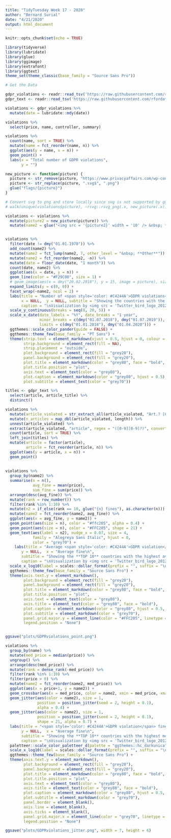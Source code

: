 ```yaml
---
title: "TidyTuesday Week 17 - 2020"
author: "Bernard Surial"
date: "4/21/2020"
output: html_document
---
```


```r
knitr::opts_chunk$set(echo = TRUE)
```

```r
library(tidyverse)
library(lubridate)
library(glue)
library(ggimage)
library(extrafont)
library(ggtext)
theme_set(theme_classic(base_family = "Source Sans Pro"))
```



```r
# Get the Data

gdpr_violations <- readr::read_tsv('https://raw.githubusercontent.com/rfordatascience/tidytuesday/master/data/2020/2020-04-21/gdpr_violations.tsv')
gdpr_text <- readr::read_tsv('https://raw.githubusercontent.com/rfordatascience/tidytuesday/master/data/2020/2020-04-21/gdpr_text.tsv')

violations <- gdpr_violations %>% 
  mutate(date = lubridate::mdy(date))
```



```r
violations %>% 
  select(price, name, controller, summary)

violations %>% 
  count(name, sort = TRUE) %>% 
  mutate(name = fct_reorder(name, n)) %>% 
  ggplot(aes(y = name, x = n)) + 
  geom_point() + 
  labs(x = "Total number of GDPR violations", 
       y = "")

new_picture <- function(picture) {
  picture <- str_remove(picture, "https://www.privacyaffairs.com/wp-content/uploads/2019/[0-9][0-9]/")
  picture <- str_replace(picture, ".svg$", ".png")
  glue("flags/{picture}")
}

# Convert svg to png and store locally since svg is not supported by ggtext.
# walk(unique(violations$picture), ~rsvg::rsvg_png(.x, new_picture(.x)))

violations <- violations %>% 
  mutate(picture2 = new_picture(picture)) %>% 
  mutate(name2 = glue("<img src = '{picture2}' width = '10' /> &nbsp; **{name}**"))


violations %>% 
  filter(date != dmy("01.01.1970")) %>% 
  add_count(name2) %>% 
  mutate(name2 = fct_lump(name2, 7, other_level = "&nbsp; **Other**")) %>% 
  mutate(name2 = fct_reorder(name2, -n)) %>% 
  mutate(date = floor_date(date, "1 month")) %>% 
  count(date, name2) %>% 
  ggplot(aes(x = date, y = n)) + 
  geom_line(color = "#F29C00", size = 1) +
  # geom_image(aes(x = dmy("20.02.2018"), y = 15, image = picture), size = 0.1, asp = 2.5) +
  expand_limits(y = c(0, 0)) + 
  facet_wrap(~name2, ncol = 2) +
  labs(title = "Number of <span style='color: #C4244A'>GDPR violations</span> over time\n", 
       x = NULL,  y = NULL, subtitle = "Showing the countries with the most cumulative violations",
       caption = "\nVisualization by <img src = 'Twitter_bird_logo_2012.png' width = '8' /> &nbsp; **b_surial** | Data by PRIVACY Affairs") + 
  scale_y_continuous(breaks = seq(0, 20, 5)) + 
  scale_x_date(date_labels = "%Y", date_breaks = "1 year",
               minor_breaks = c(dmy("01.07.2018"), dmy("01.07.2019")), 
               limits = c(dmy("01.01.2018"), dmy("01.04.2020"))) + 
  ggthemes::scale_color_pander(guide = FALSE) + 
  ggthemes::theme_few(base_family = "PT Sans") + 
  theme(strip.text = element_markdown(vjust = 0.5, hjust = 0, colour = "grey80", size = 12),
        strip.background = element_rect(fill = NA), 
        strip.placement = "outside",
        plot.background = element_rect(fill = "grey20"),
        panel.background = element_rect(fill = "grey20"),
        plot.title = element_markdown(color = "grey80", face = "bold", size = 20, hjust = 0),
        plot.title.position = "plot",
        axis.text = element_text(color = "grey80"),
        plot.caption = element_markdown(color = "grey80", hjust = 0.5),
        plot.subtitle = element_text(color = "grey70"))
```

```r
  
titles <- gdpr_text %>% 
  select(article, article_title) %>% 
  distinct()

violations %>% 
  mutate(article_violated = str_extract_all(article_violated, "Art.? [0-9][0-9]?")) %>% 
  mutate(n_articles = map_dbl(article_violated, length)) %>% 
  unnest(article_violated) %>% 
  extract(article_violated, "article", regex = "([0-9][0-9]?)", convert = TRUE, remove = FALSE) %>% 
  count(article, sort = TRUE) %>% 
  left_join(titles) %>% 
  mutate(article = factor(article),
         article = fct_reorder(article, n)) %>% 
  ggplot(aes(y = article, x = n)) + 
  geom_point()
  
  
violations %>% 
  group_by(name2) %>% 
  summarise(n = n(),
            avg_fine = mean(price),
            sum_fine = sum(price)) %>% 
  arrange(desc(avg_fine)) %>% 
  mutate(rank = row_number()) %>% 
  filter(rank %in% 1:10) %>% 
  mutate(n2 = if_else(rank == 10, glue("{n} fines"), as.character(n))) %>% 
  mutate(name2 = fct_reorder(name2, avg_fine)) %>% 
  ggplot(aes(x = avg_fine, y = name2)) + 
  geom_point(aes(size = n), color = "#ffc205", alpha = 0.4) +
  geom_point(aes(size = n), color = "#FFC205", shape = 21) + 
  geom_text(aes(label = n2), nudge_x = 0.07, size = 4, 
            family = "Alegreya Sans Italic", hjust = 0,
            color = "grey70") + 
    labs(title = "Average <span style='color: #C4244A'>GDPR violation</span> fines per country\n", 
       y = NULL,  x = "Average fine\n", 
       subtitle = "Showing the **TOP 10** countries with the highest average fine",
       caption = "\nVisualization by <img src = 'Twitter_bird_logo_2012.png' width = '8' /> &nbsp; **@b_surial** | Data by PRIVACY Affairs") + 
  scale_x_log10(label = scales::dollar_format(prefix = "", suffix = "\u20ac"), name = "\nAverage fine") + 
  ggthemes::theme_few(base_family = "Source Sans Pro") +
  theme(axis.text.y = element_markdown(),
        plot.background = element_rect(fill = "grey20"),
        panel.background = element_rect(fill = "grey20"),
        plot.title = element_markdown(color = "grey80", face = "bold", size = 20, hjust = 0),
        plot.title.position = "plot",
        axis.text = element_text(color = "grey80"),
        axis.title = element_text(color = "grey80", face = "bold"),
        plot.caption = element_markdown(color = "grey80", hjust = 0.5, margin = margin(15,0,0,0)),
        plot.subtitle = element_markdown(color = "grey70"),
        panel.grid.major.y = element_line(color = "#FFC205", linetype = 3, size = 0.1),
        legend.position = "None")


ggsave("plots/GDPRviolations_point.png")
```

```r
violations %>% 
  group_by(name) %>% 
  mutate(med_price = median(price)) %>% 
  ungroup() %>% 
  arrange(desc(med_price)) %>% 
  mutate(rank = dense_rank(-med_price)) %>% 
  filter(rank %in% 1:10) %>% 
  filter(price > 0) %>% 
  mutate(name2 = fct_reorder(name2, med_price)) %>% 
  ggplot(aes(x = price+1, y = name2)) + 
  geom_crossbar(aes(x = med_price, color = name2, xmin = med_price, xmax = med_price), size = 0.1, width = 0.4, alpha = 0.01) + 
  geom_jitter(aes(color = name2), size = 1,
              position = position_jitter(seed = 2, height = 0.1),
              alpha = 0.4) +
  geom_jitter(aes(color = name2), size = 1,
              position = position_jitter(seed = 2, height = 0.1),
              shape = 21, alpha = 0.7) + 
  labs(title = "<span style='color: #C4244A'>GDPR violation</span> fined per country\n", 
       y = NULL,  x = "Average fine\n", 
       subtitle = "Showing the **TOP 10** countries with the highest median fine",
       caption = "\nVisualization by <img src = 'Twitter_bird_logo_2012.png' width = '8' /> &nbsp; **@b_surial** | Data by PRIVACY Affairs") +
  paletteer::scale_color_paletteer_d(palette = "ggthemes::hc_darkunica") + 
  scale_x_log10(label = scales::dollar_format(prefix = "", suffix = "\u20ac"), name = "Fines") + 
  ggthemes::theme_few(base_family = "Source Sans Pro") +
  theme(axis.text.y = element_markdown(),
        plot.background = element_rect(fill = "grey20"),
        panel.background = element_rect(fill = "grey20"),
        plot.title = element_markdown(color = "grey80", face = "bold", size = 20, hjust = 0),
        plot.title.position = "plot",
        axis.text = element_text(color = "grey80"),
        axis.title = element_text(color = "grey80", face = "bold"),
        plot.caption = element_markdown(color = "grey80", hjust = 0.5, margin = margin(15,0,0,0)),
        plot.subtitle = element_markdown(color = "grey70"),
        panel.border = element_blank(), 
        axis.line = element_blank(), 
        axis.ticks = element_blank(),
        panel.grid.major.x = element_line(color = "grey70", linetype = 3, size = 0.1),
        legend.position = "None")

ggsave("plots/GDPRviolations_jitter.png", width = 7, height = 6)

```


